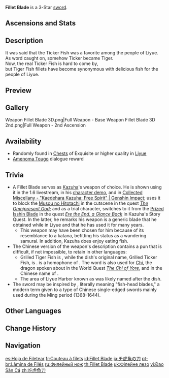 {{Weapon Infobox
|title          = Fil&shy;let Blade
|id             = 11305
|image          = <gallery>
Weapon Fillet Blade.png|Base
Weapon Fillet Blade 2nd.png|2nd Ascension
</gallery>
|type           = Sword
|releaseDate    = 2020-09-28
|quality        = 3
|passive        = Gash
|base_atk       = 39
|2nd_stat_type  = ATK
|2nd_stat       = 7.7%
|effect         = On hit, has 50% chance to deal (var1)% ATK DMG to a single enemy. Can only occur once every (var2)s.
|eff_rank1_var1 = 240
|eff_rank2_var1 = 280
|eff_rank3_var1 = 320
|eff_rank4_var1 = 360
|eff_rank5_var1 = 400
|eff_rank1_var2 = 15
|eff_rank2_var2 = 14
|eff_rank3_var2 = 13
|eff_rank4_var2 = 12
|eff_rank5_var2 = 11
|obtain         = Chests
|obtain2        = Dialogue
|npc            = Amenoma Tougo
}}
{{Description|A sharp filleting knife. The blade is long, thin, and incredibly sharp.}}
'''Fillet Blade''' is a 3-Star [[sword]].

==Ascensions and Stats==
{{Weapon Ascensions and Stats
|ascendMat1 = Mist Veiled Lead Elixir
|ascendMat2 = Mist Veiled Mercury Elixir
|ascendMat3 = Mist Veiled Gold Elixir
|bossMat1   = Mist Grass Pollen
|bossMat2   = Mist Grass
|commonMat1 = Treasure Hoarder Insignia
|commonMat2 = Silver Raven Insignia
|bossMat3   = Mist Grass Wick
|commonMat3 = Golden Raven Insignia
|ascendMat4 = Mist Veiled Primo Elixir
}}

==Description==
It was said that the Ticker Fish was a favorite among the people of Liyue.<br>
As word caught on, somehow Ticker became Tiger.<br>
Now, the real Ticker Fish is hard to come by,<br>
but Tiger Fish fillets have become synonymous with delicious fish for the people of Liyue.

==Preview==
{{Preview
|file    = Weapon Fillet Blade Passive
|caption = Passive: Gash
}}

==Gallery==
<gallery>
Weapon Fillet Blade 3D.png|Full Weapon - Base
Weapon Fillet Blade 3D 2nd.png|Full Weapon - 2nd Ascension
</gallery>

==Availability==
*Randomly found in [[Chests]] of Exquisite or higher quality in [[Liyue]]
*[[Amenoma Tougo]] dialogue reward

==Trivia==
*A Fillet Blade serves as [[Kazuha]]'s weapon of choice. He is shown using it in the 1.6 livestream, in his [https://youtu.be/zif0Lmhrivc character demo], and in [https://youtu.be/ytUO6XLh2pU Collected Miscellany - "Kaedehara Kazuha: Free Spirit" | Genshin Impact]; uses it to block the [[Musou no Hitotachi]] in the cutscene in the quest ''[[The Omnipresent God]]''; and as a trial character, switches to it from the [[Prized Isshin Blade (Shattered)|Prized Isshin Blade]] in the quest ''[[Ere the End, a Glance Back]]'' in Kazuha's Story Quest. In the latter, he remarks his weapon is a generic blade that he obtained while in Liyue and that he has used it for many years.
** This weapon may have been chosen for him because of its resemblance to a katana, befitting his status as a wandering samurai. In addition, Kazuha does enjoy eating fish.
*The Chinese version of the weapon's description contains a pun that is difficult, if not impossible, to retain in other languages:
**Grilled Tiger Fish is {{zh|烤'''吃'''虎鱼|tl=Broiled Consuming [Chi] Tigerfish}}, while the dish's original name, Grilled Ticker Fish, is {{zh|烤'''螭'''虎鱼|tl=Broiled Hornless-Dragon [Chi] Tigerfish}}. {{zh|{{wt|吃||Chinese}}|rm=chī|tl=eating, consuming}} is a homophone of {{zh|{{wt|螭||Chinese}}|rm=chī|tl=hornless dragon}}. The word {{zh|螭}} is also used for [[Chi]], the dragon spoken about in the World Quest ''[[The Chi of Yore]]'', and in the Chinese name of {{Lang|[[Serpent Spine]]|zh=螭骨剑|zh_tl=Hornless-Dragon [Chi] Spine Sword}}.
**The area of Liyue Harbor known as {{Lang|Chihu Rock|zh=吃虎岩}} was likely named after the dish.
*The sword may be inspired by {{Lang|''yútóudāo''|zh=鱼头刀}}, literally meaning "fish-head blades," a modern term given to a type of Chinese single-edged swords mainly used during the Ming period (1368–1644).

==Other Languages==
{{Other Languages
|1_en      = Fillet Blade
|1_zhs     = 吃虎鱼刀
|1_zhs_rm  = Chīhǔyú Dāo
|1_zht     = 吃虎魚刀
|1_zht_rm  = Chīhǔyú Dāo
|1_zh_tl   = Tiger Fish Blade
|1_ja      = チ虎魚の刀
|1_ja_rm   = Chikozakana no Katana
|1_ja_tl   = Tiger Fish Blade
|1_ko      = 흘호 생선회칼
|1_ko_tl   = Raw Tiger Fish Blade
|1_es      = Hoja de Filetear
|1_es_tl   = Filleting Blade
|1_fr      = Couteau à filets
|1_fr_tl   = Fillet Knife
|1_ru      = Филейный нож
|1_ru_tl   = Fillet Knife
|1_th      = Fillet Blade
|1_vi      = Đao Săn Cá
|1_vi_tl   = Fish Hunting Saber
|1_de      = Filetiermesser
|1_de_tl   = Filleting Knife
|1_id      = Fillet Blade
|1_pt      = Lâmina de Filés
|1_pt_tl   = Fillet Blade
|1_tr      = Fileto Kılıcı
|1_tr_tl   = Fillet Sword
|1_it      = Lama affilata
|1_it_tl   = Sharp Blade

|2_en      = Gash
|2_zhs     = 决
|2_zhs_rm  = Jué
|2_zht     = 決
|2_zht_rm  = Jué
|2_zh_tl   = 
|2_ja      = 切り捨て
|2_ja_rm   = Kirisute
|2_ja_tl   = Cutting Down
|2_ko      = 결
|2_ko_tl   = Determination
|2_es      = Determinación
|2_es_tl   = Determination
|2_fr      = Détermination
|2_fr_tl   = Determination
|2_ru      = Решительный
|2_ru_tl   = Decisive
|2_th      = Gash
|2_vi      = Quyết
|2_vi_tl   = 
|2_de      = Entschlossenheit
|2_de_tl   = Determination
|2_id      = Gash
|2_pt      = Determinação
|2_pt_tl   = 
|2_tr      = Derin Yara
|2_tr_tl   = Deep Wound
|2_it      = Risolutezza
|2_it_tl   = 
}}

==Change History==
{{Change History|1.0}}

==Navigation==
{{Weapon Navbox|Swords}}

[[es:Hoja de Filetear]]
[[fr:Couteau à filets]]
[[id:Fillet Blade]]
[[ja:チ虎魚の刀]]
[[pt-br:Lâmina de Filés]]
[[ru:Филейный нож]]
[[th:Fillet Blade]]
[[uk:Філейне лезо]]
[[vi:Đao Săn Cá]]
[[zh:吃虎魚刀]]